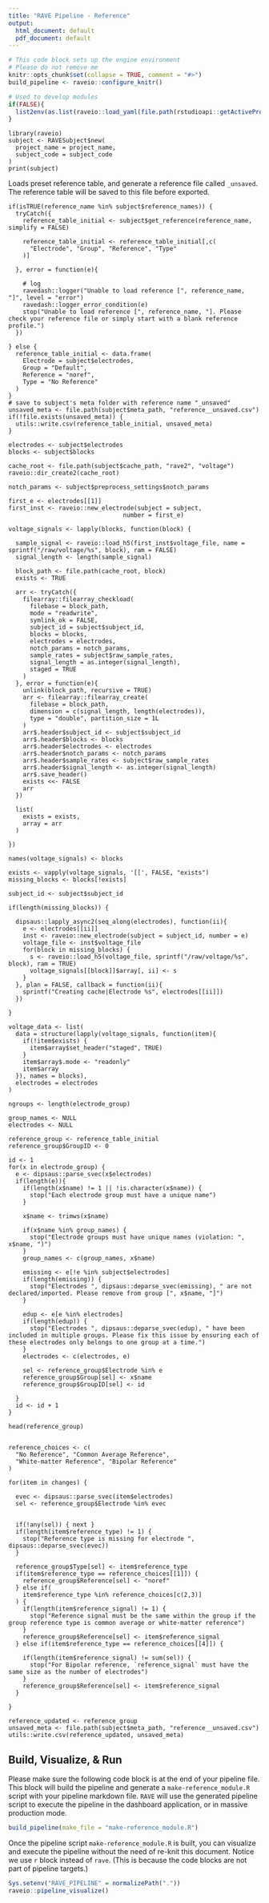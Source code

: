 ```yaml
---
title: "RAVE Pipeline - Reference"
output:
  html_document: default
  pdf_document: default
---
```


```r
# This code block sets up the engine environment
# Please do not remove me
knitr::opts_chunk$set(collapse = TRUE, comment = "#>")
build_pipeline <- raveio::configure_knitr()

# Used to develop modules
if(FALSE){
  list2env(as.list(raveio::load_yaml(file.path(rstudioapi::getActiveProject(), "modules", "reference_module", "settings.yaml"))), envir = environment())
}
```



```rave
library(raveio)
subject <- RAVESubject$new(
  project_name = project_name, 
  subject_code = subject_code
)
print(subject)
```

Loads preset reference table, and generate a reference file called `_unsaved`. The reference table will be saved to this file before exported.

```rave
if(isTRUE(reference_name %in% subject$reference_names)) {
  tryCatch({
    reference_table_initial <- subject$get_reference(reference_name, simplify = FALSE)
    
    reference_table_initial <- reference_table_initial[,c(
      "Electrode", "Group", "Reference", "Type"
    )]
    
  }, error = function(e){
    
    # log
    ravedash::logger("Unable to load reference [", reference_name, "]", level = "error")
    ravedash::logger_error_condition(e)
    stop("Unable to load reference [", reference_name, "]. Please check your reference file or simply start with a blank reference profile.")
  })
  
} else {
  reference_table_initial <- data.frame(
    Electrode = subject$electrodes,
    Group = "Default",
    Reference = "noref",
    Type = "No Reference"
  )
}
# save to subject's meta folder with reference name "_unsaved"
unsaved_meta <- file.path(subject$meta_path, "reference__unsaved.csv")
if(!file.exists(unsaved_meta)) {
  utils::write.csv(reference_table_initial, unsaved_meta)
}

```

```rave

electrodes <- subject$electrodes
blocks <- subject$blocks

cache_root <- file.path(subject$cache_path, "rave2", "voltage")
raveio::dir_create2(cache_root)

notch_params <- subject$preprocess_settings$notch_params

first_e <- electrodes[[1]]
first_inst <- raveio::new_electrode(subject = subject, 
                                number = first_e)

voltage_signals <- lapply(blocks, function(block) {
  
  sample_signal <- raveio::load_h5(first_inst$voltage_file, name = sprintf("/raw/voltage/%s", block), ram = FALSE)
  signal_length <- length(sample_signal)
  
  block_path <- file.path(cache_root, block)
  exists <- TRUE
  
  arr <- tryCatch({
    filearray::filearray_checkload(
      filebase = block_path,
      mode = "readwrite", 
      symlink_ok = FALSE, 
      subject_id = subject$subject_id,
      blocks = blocks,
      electrodes = electrodes,
      notch_params = notch_params,
      sample_rates = subject$raw_sample_rates,
      signal_length = as.integer(signal_length),
      staged = TRUE
    )
  }, error = function(e){
    unlink(block_path, recursive = TRUE)
    arr <- filearray::filearray_create(
      filebase = block_path, 
      dimension = c(signal_length, length(electrodes)), 
      type = "double", partition_size = 1L
    )
    arr$.header$subject_id <- subject$subject_id
    arr$.header$blocks <- blocks
    arr$.header$electrodes <- electrodes
    arr$.header$notch_params <- notch_params
    arr$.header$sample_rates <- subject$raw_sample_rates
    arr$.header$signal_length <- as.integer(signal_length)
    arr$.save_header()
    exists <<- FALSE
    arr
  })
  
  list(
    exists = exists,
    array = arr
  )
  
})

names(voltage_signals) <- blocks

exists <- vapply(voltage_signals, '[[', FALSE, "exists")
missing_blocks <- blocks[!exists]

subject_id <- subject$subject_id

if(length(missing_blocks)) {
  
  dipsaus::lapply_async2(seq_along(electrodes), function(ii){
    e <- electrodes[[ii]]
    inst <- raveio::new_electrode(subject = subject_id, number = e)
    voltage_file <- inst$voltage_file
    for(block in missing_blocks) {
      s <- raveio::load_h5(voltage_file, sprintf("/raw/voltage/%s", block), ram = TRUE)
      voltage_signals[[block]]$array[, ii] <- s
    }
  }, plan = FALSE, callback = function(ii){
    sprintf("Creating cache|Electrode %s", electrodes[[ii]])
  })
  
}

voltage_data <- list(
  data = structure(lapply(voltage_signals, function(item){
    if(!item$exists) {
      item$array$set_header("staged", TRUE)
    }
    item$array$.mode <- "readonly"
    item$array
  }), names = blocks),
  electrodes = electrodes
)

```


```rave

ngroups <- length(electrode_group)

group_names <- NULL
electrodes <- NULL

reference_group <- reference_table_initial
reference_group$GroupID <- 0

id <- 1
for(x in electrode_group) {
  e <- dipsaus::parse_svec(x$electrodes)
  if(length(e)){
    if(length(x$name) != 1 || !is.character(x$name)) {
      stop("Each electrode group must have a unique name")
    }
    
    x$name <- trimws(x$name)
    
    if(x$name %in% group_names) {
      stop("Electrode groups must have unique names (violation: ", x$name, ")")
    }
    group_names <- c(group_names, x$name)
    
    emissing <- e[!e %in% subject$electrodes]
    if(length(emissing)) {
      stop("Electrodes ", dipsaus::deparse_svec(emissing), " are not declared/imported. Please remove from group [", x$name, "]")
    }
    
    edup <- e[e %in% electrodes]
    if(length(edup)) {
      stop("Electrodes ", dipsaus::deparse_svec(edup), " have been included in multiple groups. Please fix this issue by ensuring each of these electrodes only belongs to one group at a time.")
    }
    electrodes <- c(electrodes, e)
    
    sel <- reference_group$Electrode %in% e
    reference_group$Group[sel] <- x$name
    reference_group$GroupID[sel] <- id
    
  }
  id <- id + 1
}

head(reference_group)


```

```rave
reference_choices <- c(
  "No Reference", "Common Average Reference",
  "White-matter Reference", "Bipolar Reference"
)

for(item in changes) {
  
  evec <- dipsaus::parse_svec(item$electrodes)
  sel <- reference_group$Electrode %in% evec
    
  
  if(!any(sel)) { next }
  if(length(item$reference_type) != 1) {
    stop("Reference type is missing for electrode ", dipsaus::deparse_svec(evec))
  }
  
  reference_group$Type[sel] <- item$reference_type
  if(item$reference_type == reference_choices[[1]]) {
    reference_group$Reference[sel] <- "noref"
  } else if(
    item$reference_type %in% reference_choices[c(2,3)]
  ) {
    if(length(item$reference_signal) != 1) {
      stop("Reference signal must be the same within the group if the group reference type is common average or white-matter reference")
    }
    reference_group$Reference[sel] <- item$reference_signal
  } else if(item$reference_type == reference_choices[[4]]) {
    
    if(length(item$reference_signal) != sum(sel)) {
      stop("For Bipolar reference, `reference_signal` must have the same size as the number of electrodes")
    }
    reference_group$Reference[sel] <- item$reference_signal
  }
  
}

reference_updated <- reference_group
unsaved_meta <- file.path(subject$meta_path, "reference__unsaved.csv")
utils::write.csv(reference_updated, unsaved_meta)

```

## Build, Visualize, & Run

Please make sure the following code block is at the end of your pipeline file. This block will build the pipeline and generate a `make-reference_module.R` script with your pipeline markdown file. `RAVE` will use the generated pipeline script to execute the pipeline in the dashboard application, or in massive production mode.

```r
build_pipeline(make_file = "make-reference_module.R")
```


Once the pipeline script `make-reference_module.R` is built, you can visualize and execute the pipeline without the need of re-knit this document. Notice we use `r` block instead of `rave`. (This is because the code blocks are not part of pipeline targets.)

```r
Sys.setenv("RAVE_PIPELINE" = normalizePath("."))
raveio::pipeline_visualize()
```

